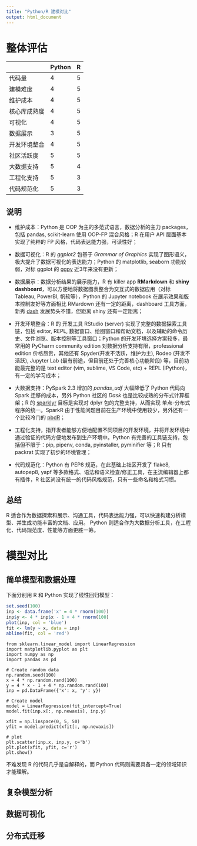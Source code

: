 ```yaml
---
title: "Python/R 建模对比"
output: html_document
---
```


# 整体评估

| | Python | R |
| - | - | - |
| 代码量 | 4 | 5 |
| 建模难度 | 4 | 5 |
| 维护成本 | 4 | 5 |
| 核心库成熟度 | 4 | 5 |
| 可视化 | 4 | 5 |
| 数据展示 | 3 | 5 |
| 开发环境整合 | 4 | 5 |
| 社区活跃度 | 5 | 5 |
| 大数据支持 | 5 | 4 |
| 工程化支持 | 5 | 3 |
| 代码规范化 | 5 | 3 |

## 说明

* 维护成本：Python 是 OOP 为主的多范式语言，数据分析的主力 packages，包括 pandas, scikit-learn 使用 OOP-FP 混合风格；R 在用户 API 层面基本实现了纯粹的 FP 风格，代码表达能力强，可读性好；

* 数据可视化：R 的 *ggplot2* 包基于 *Grammar of Graphics* 实现了图形语义，极大提升了数据可视化的表达能力；Python 的 matplotlib, seaborn 功能较弱，对标 ggplot 的 [ggpy](https://github.com/yhat/ggpy) 近3年来没有更新；

* 数据展示：数据分析结果的展示能力，R 有 killer app **RMarkdown** 和 **shiny dashboard**，可以方便地将数据图表整合为交互式的数据应用（对标 Tableau, PowerBI, 帆软等），Python 的 Jupyter notebook 在展示效果和版本控制友好等方面相比 RMardown 还有一定的距离，dashboard 工具方面，新秀 [dash](https://plot.ly/products/dash/) 发展势头不错，但距离 shiny 还有一定距离；

* 开发环境整合：R 的 开发工具 RStudio (server) 实现了完整的数据探索工具链，包括 editor, REPL, 数据窗口、绘图窗口和帮助文档，以及辅助的命令历史、文件浏览、版本控制等工具窗口；Python 的开发环境选择方案较多，最常用的 PyCharm community edition 对数据分析支持有限，professional edition 价格昂贵，其他还有 Spyder(开发不活跃，维护为主), Rodeo (开发不活跃), Jupyter Lab (最有前途，但目前还处于完善核心功能阶段) 等，目前功能最完整的是 text editor (vim, sublime, VS Code, etc) + REPL (IPython)，有一定的学习成本；

* 大数据支持：PySpark 2.3 增加的 *pandas_udf* 大幅降低了 Python 代码向 Spark 迁移的成本，另外 Python 社区的 *Dask* 也是比较成熟的分布式计算框架；R 的 [sparklyr](https://spark.rstudio.com/) 目标是实现对 dplyr 包的完整支持，从而实现 单点-分布式 程序的统一。SparkR 由于性能问题目前在生产环境中使用较少，另外还有一个比较冷门的 [pbdR](https://pbdr.org/)；

* 工程化支持，指开发者能够方便地配置不同项目的开发环境，并将开发环境中通过验证的代码方便地发布到生产环境中。Python 有完善的工具链支持，包括但不限于：pip, pipenv, conda, pyinstaller, pyminifier 等；R 只有 packrat 实现了初步的环境管理；

* 代码规范化：Python 有 PEP8 规范，在此基础上社区开发了 flake8, autopep8, yapf 等多款格式、语法和语义检查/修正工具，在主流编辑器上都有插件，R 社区尚没有统一的代码风格规范，只有一些命名和格式习惯。

## 总结

R 适合作为数据探索和展示、沟通工具，代码表达能力强，可以快速构建分析模型、并生成功能丰富的文档、应用。
Python 则适合作为大数据分析工具，在工程化、代码规范度、性能等方面更胜一筹。

# 模型对比

## 简单模型和数据处理

下面分别用 R 和 Python 实现了线性回归模型：
```r
set.seed(100)
inp <- data.frame('x' = 4 * rnorm(100))
inp$y <- 4 * inp$x - 1 + 4 * rnorm(100)
plot(inp, col = 'blue')
fit <- lm(y ~ x, data = inp)
abline(fit, col = 'red')
```


```
from sklearn.linear_model import LinearRegression
import matplotlib.pyplot as plt
import numpy as np
import pandas as pd

# Create random data
np.random.seed(100)
x = 4 * np.random.rand(100)
y = 4 * x - 1 + 4 * np.random.rand(100)
inp = pd.DataFrame({'x': x, 'y': y})

# Create model
model = LinearRegression(fit_intercept=True)
model.fit(inp.x[:, np.newaxis], inp.y)

xfit = np.linspace(0, 5, 50)
yfit = model.predict(xfit[:, np.newaxis])

# plot
plt.scatter(inp.x, inp.y, c='b')
plt.plot(xfit, yfit, c='r')
plt.show()
```

不难发现 R 的代码几乎是自解释的，而 Python 代码则需要具备一定的领域知识才能理解。

## 复杂模型分析

## 数据可视化

## 分布式迁移

